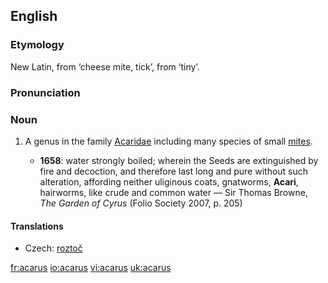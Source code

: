 ==English==
{{wikipedia|Acarina}}
===Etymology===
New Latin, from {{AGr.}} '''{{polytonic|[[ἄκαρι]]}}''' ‘cheese mite, tick’, from '''{{polytonic|[[ἀκαρής]]}}''' ‘tiny’.

===Pronunciation===
{{IPA|/ˈækəɹəs/}}

===Noun===
{{en-noun|acari}}

# {{zoology}} A genus in the family [[Acaridae]] including many species of small [[mite]]s.
#*'''1658''': water strongly boiled; wherein the Seeds are extinguished by fire and decoction, and therefore last long and pure without such alteration, affording neither uliginous coats, gnatworms, '''Acari''', hairworms, like crude and common water — Sir Thomas Browne, ''The Garden of Cyrus'' (Folio Society 2007, p. 205)

====Translations====
{{trans-top|genus}}
*Czech: [[roztoč]] {{m}}
{{trans-mid}}
{{trans-bottom}}

[[fr:acarus]]
[[io:acarus]]
[[vi:acarus]]
[[uk:acarus]]
